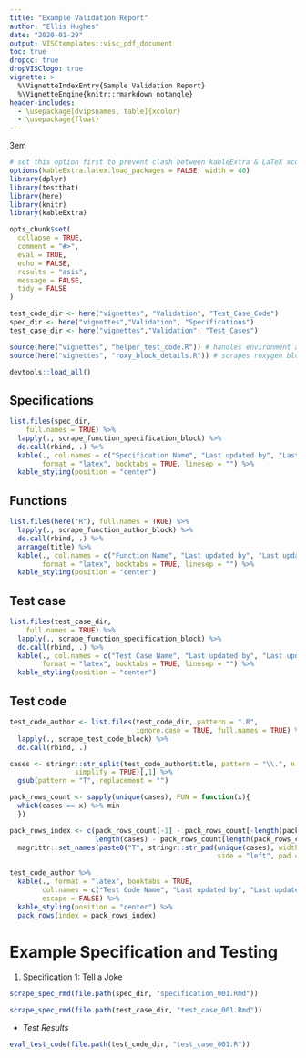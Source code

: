 ```yaml
---
title: "Example Validation Report"
author: "Ellis Hughes"
date: "2020-01-29"
output: VISCtemplates::visc_pdf_document
toc: true
dropcc: true
dropVISClogo: true
vignette: >
  %\VignetteIndexEntry{Sample Validation Report}
  %\VignetteEngine{knitr::rmarkdown_notangle}
header-includes:
  - \usepackage[dvipsnames, table]{xcolor}
  - \usepackage{float}
---
```


\emergencystretch 3em <!--   -->

```r
# set this option first to prevent clash between kableExtra & LaTeX xcolor
options(kableExtra.latex.load_packages = FALSE, width = 40)
library(dplyr)
library(testthat)
library(here)
library(knitr)
library(kableExtra)

opts_chunk$set(
  collapse = TRUE,
  comment = "#>",
  eval = TRUE,
  echo = FALSE,
  results = "asis",
  message = FALSE,
  tidy = FALSE
)

test_code_dir <- here("vignettes", "Validation", "Test_Case_Code")
spec_dir <- here("vignettes","Validation", "Specifications")
test_case_dir <- here("vignettes","Validation", "Test_Cases")

source(here("vignettes", "helper_test_code.R")) # handles environment and access to test_that contents
source(here("vignettes", "roxy_block_details.R")) # scrapes roxygen block for authorship details

devtools::load_all()
```

## Specifications

```r
list.files(spec_dir,
    full.names = TRUE) %>%
  lapply(., scrape_function_specification_block) %>%
  do.call(rbind, .) %>% 
  kable(., col.names = c("Specification Name", "Last updated by", "Last updated date"),
        format = "latex", booktabs = TRUE, linesep = "") %>% 
  kable_styling(position = "center")
```   

## Functions

```r
list.files(here("R"), full.names = TRUE) %>%
  lapply(., scrape_function_author_block) %>% 
  do.call(rbind, .) %>% 
  arrange(title) %>% 
  kable(., col.names = c("Function Name", "Last updated by", "Last updated date"),
        format = "latex", booktabs = TRUE, linesep = "") %>% 
  kable_styling(position = "center") 
```

## Test case


```r
list.files(test_case_dir,
    full.names = TRUE) %>%
  lapply(., scrape_function_specification_block) %>%
  do.call(rbind, .) %>% 
  kable(., col.names = c("Test Case Name", "Last updated by", "Last updated date"),
        format = "latex", booktabs = TRUE, linesep = "") %>% 
  kable_styling(position = "center") 
```



## Test code

```r
test_code_author <- list.files(test_code_dir, pattern = ".R",
                               ignore.case = TRUE, full.names = TRUE) %>% 
  lapply(., scrape_test_code_block) %>% 
  do.call(rbind, .) 

cases <- stringr::str_split(test_code_author$title, pattern = "\\.", n = 2, 
                simplify = TRUE)[,1] %>% 
  gsub(pattern = "T", replacement = "")

pack_rows_count <- sapply(unique(cases), FUN = function(x){
  which(cases == x) %>% min
  })

pack_rows_index <- c(pack_rows_count[-1] - pack_rows_count[-length(pack_rows_count)], 
                     length(cases) - pack_rows_count[length(pack_rows_count)] + 1) %>% 
  magrittr::set_names(paste0("T", stringr::str_pad(unique(cases), width = 3,
                                                   side = "left", pad = 0)))
  
test_code_author %>% 
  kable(., format = "latex", booktabs = TRUE,
        col.names = c("Test Code Name", "Last updated by", "Last updated date"),
        escape = FALSE) %>% 
  kable_styling(position = "center") %>% 
  pack_rows(index = pack_rows_index)
```

\clearpage


# Example Specification and Testing

1. Specification 1: Tell a Joke

```r
scrape_spec_rmd(file.path(spec_dir, "specification_001.Rmd"))
```

```r
scrape_spec_rmd(file.path(test_case_dir, "test_case_001.Rmd"))
```

+ _Test Results_
    
```r
eval_test_code(file.path(test_code_dir, "test_case_001.R")) 
```
